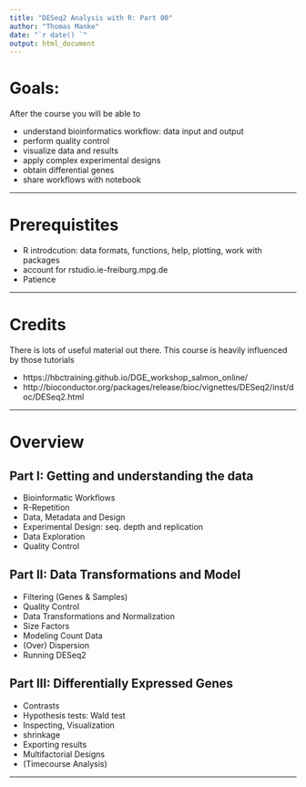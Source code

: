 ```yaml
---
title: "DESeq2 Analysis with R: Part 00"
author: "Thomas Manke"
date: "`r date() `"
output: html_document
---
```


# Goals: 

<!-- ![Typical examples from R.](../images/DESeq2_workflow.png) -->

After the course you will be able to

* understand bioinformatics workflow: data input and output
* perform quality control
* visualize data and results
* apply complex experimental designs
* obtain differential genes
* share workflows with notebook

***
# Prerequistites
* R introdcution: data formats, functions, help, plotting, work with packages
* account for rstudio.ie-freiburg.mpg.de
* Patience

***

# Credits
There is lots of useful material out there. This course is heavily influenced by those tutorials

 * https://hbctraining.github.io/DGE_workshop_salmon_online/
 * http://bioconductor.org/packages/release/bioc/vignettes/DESeq2/inst/doc/DESeq2.html

***

# Overview

## Part I: Getting and understanding the data

* Bioinformatic Workflows
* R-Repetition
* Data, Metadata and Design
* Experimental Design: seq. depth and replication
* Data Exploration
* Quality Control


## Part II: Data Transformations and Model
* Filtering (Genes & Samples)
* Quality Control
* Data Transformations and Normalization
* Size Factors
* Modeling Count Data
* (Over) Dispersion
* Running DESeq2

## Part III: Differentially Expressed Genes
* Contrasts
* Hypothesis tests: Wald test
* Inspecting, Visualization
* shrinkage
* Exporting results
* Multifactorial Designs
* (Timecourse Analysis)

***



